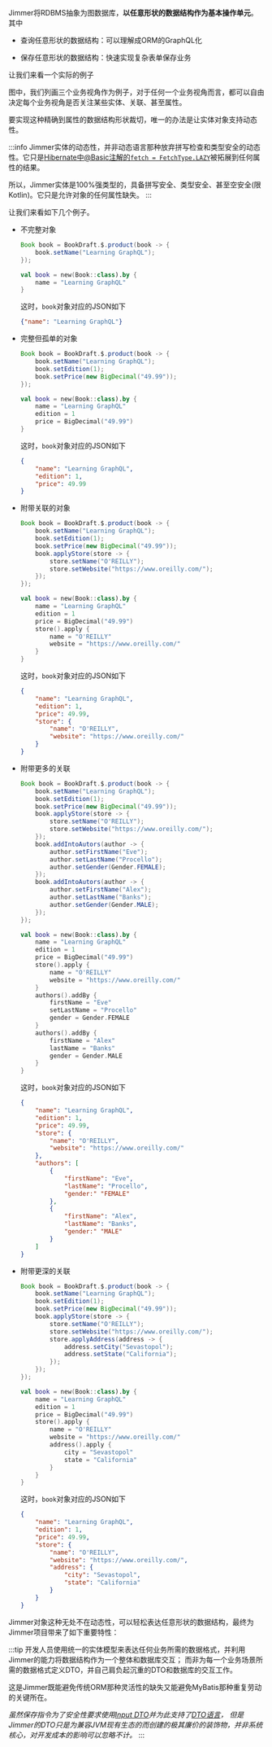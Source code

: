 
Jimmer将RDBMS抽象为图数据库，**以任意形状的数据结构作为基本操作单元**。其中

-   查询任意形状的数据结构：可以理解成ORM的GraphQL化

-   保存任意形状的数据结构：快速实现复杂表单保存业务

让我们来看一个实际的例子

<Shape/>

图中，我们列画三个业务视角作为例子，对于任何一个业务视角而言，都可以自由决定每个业务视角是否关注某些实体、关联、甚至属性。

要实现这种精确到属性的数据结构形状裁切，唯一的办法是让实体对象支持动态性。

:::info
Jimmer实体的动态性，并非动态语言那种放弃拼写检查和类型安全的动态性。它只是[Hibernate中@Basic注解的`fetch = FetchType.LAZY`](https://docs.jboss.org/hibernate/orm/6.2/userguide/html_single/Hibernate_User_Guide.html#BytecodeEnhancement)被拓展到任何属性的结果。

所以，Jimmer实体是100%强类型的，具备拼写安全、类型安全、甚至空安全(限Kotlin)。它只是允许对象的任何属性缺失。
:::

让我们来看如下几个例子。


-   不完整对象

    <Tabs groupId="language">
    <TabItem value="java" label="Java">

    ```java
    Book book = BookDraft.$.product(book -> {
        book.setName("Learning GraphQL");
    });
    ```

    </TabItem>
    <TabItem value="kotlin" label="Kotlin">

    ```kotlin
    val book = new(Book::class).by {
        name = "Learning GraphQL"
    }
    ```

    </TabItem>
    </Tabs>

    这时，`book`对象对应的JSON如下

    ```json
    {"name": "Learning GraphQL"}
    ```

-   完整但孤单的对象

    <Tabs groupId="language">
    <TabItem value="java" label="Java">

    ```java
    Book book = BookDraft.$.product(book -> {
        book.setName("Learning GraphQL");
        book.setEdition(1);
        book.setPrice(new BigDecimal("49.99"));
    });
    ```

    </TabItem>
    <TabItem value="kotlin" label="Kotlin">

    ```kotlin
    val book = new(Book::class).by {
        name = "Learning GraphQL"
        edition = 1
        price = BigDecimal("49.99")
    }
    ```

    </TabItem>
    </Tabs>

    这时，`book`对象对应的JSON如下

    ```json
    {
        "name": "Learning GraphQL",
        "edition": 1,
        "price": 49.99
    }
    ```

-   附带关联的对象

    <Tabs groupId="language">
    <TabItem value="java" label="Java">

    ```java
    Book book = BookDraft.$.product(book -> {
        book.setName("Learning GraphQL");
        book.setEdition(1);
        book.setPrice(new BigDecimal("49.99"));
        book.applyStore(store -> {
            store.setName("O'REILLY");
            store.setWebsite("https://www.oreilly.com/");
        });
    });
    ```

    </TabItem>
    <TabItem value="kotlin" label="Kotlin">

    ```kotlin
    val book = new(Book::class).by {
        name = "Learning GraphQL"
        edition = 1
        price = BigDecimal("49.99")
        store().apply {
            name = "O'REILLY"
            website = "https://www.oreilly.com/"
        }
    }
    ```

    </TabItem>
    </Tabs>

    这时，`book`对象对应的JSON如下

    ```json
    {
        "name": "Learning GraphQL",
        "edition": 1,
        "price": 49.99,
        "store": {
            "name": "O'REILLY",
            "website": "https://www.oreilly.com/"
        }
    }
    ```

-   附带更多的关联

    <Tabs groupId="language">
    <TabItem value="java" label="Java">

    ```java
    Book book = BookDraft.$.product(book -> {
        book.setName("Learning GraphQL");
        book.setEdition(1);
        book.setPrice(new BigDecimal("49.99"));
        book.applyStore(store -> {
            store.setName("O'REILLY");
            store.setWebsite("https://www.oreilly.com/");
        });
        book.addIntoAutors(author -> { 
            author.setFirstName("Eve");
            author.setLastName("Procello");
            author.setGender(Gender.FEMALE);
        });
        book.addIntoAutors(author -> { 
            author.setFirstName("Alex");
            author.setLastName("Banks");
            author.setGender(Gender.MALE);
        });
    });
    ```

    </TabItem>
    <TabItem value="kotlin" label="Kotlin">

    ```kotlin
    val book = new(Book::class).by {
        name = "Learning GraphQL"
        edition = 1
        price = BigDecimal("49.99")
        store().apply {
            name = "O'REILLY"
            website = "https://www.oreilly.com/"
        }
        authors().addBy {
            firstName = "Eve"
            setLastName = "Procello"
            gender = Gender.FEMALE
        }
        authors().addBy {
            firstName = "Alex"
            lastName = "Banks"
            gender = Gender.MALE
        }
    }
    ```

    </TabItem>
    </Tabs>

    这时，`book`对象对应的JSON如下

    ```json
    {
        "name": "Learning GraphQL",
        "edition": 1,
        "price": 49.99,
        "store": {
            "name": "O'REILLY",
            "website": "https://www.oreilly.com/"
        },
        "authors": [
            {
                "firstName": "Eve",
                "lastName": "Procello",
                "gender:" "FEMALE"
            },
            {
                "firstName": "Alex",
                "lastName": "Banks",
                "gender:" "MALE"
            }
        ]
    }
    ```

-   附带更深的关联

    <Tabs groupId="language">
    <TabItem value="java" label="Java">

    ```java
    Book book = BookDraft.$.product(book -> {
        book.setName("Learning GraphQL");
        book.setEdition(1);
        book.setPrice(new BigDecimal("49.99"));
        book.applyStore(store -> {
            store.setName("O'REILLY");
            store.setWebsite("https://www.oreilly.com/");
            store.applyAddress(address -> {
                address.setCity("Sevastopol");
                address.setState("California");
            });
        });
    });
    ```

    </TabItem>
    <TabItem value="kotlin" label="Kotlin">

    ```kotlin
    val book = new(Book::class).by {
        name = "Learning GraphQL"
        edition = 1
        price = BigDecimal("49.99")
        store().apply {
            name = "O'REILLY"
            website = "https://www.oreilly.com/"
            address().apply {
                city = "Sevastopol"
                state = "California"
            }
        }
    }
    ```

    </TabItem>
    </Tabs>

    这时，`book`对象对应的JSON如下

    ```json
    {
        "name": "Learning GraphQL",
        "edition": 1,
        "price": 49.99,
        "store": {
            "name": "O'REILLY",
            "website": "https://www.oreilly.com/",
            "address": {
                "city": "Sevastopol",
                "state": "California"
            }
        }
    }
    ```

Jimmer对象这种无处不在动态性，可以轻松表达任意形状的数据结构，最终为Jimmer项目带来了如下重要特性：

:::tip
开发人员使用统一的实体模型来表达任何业务所需的数据格式，并利用Jimmer的能力将数据结构作为一个整体和数据库交互；
而非为每一个业务场景所需的数据格式定义DTO，并自己肩负起沉重的DTO和数据库的交互工作。

这是Jimmer既能避免传统ORM那种灵活性的缺失又能避免MyBatis那种重复劳动的关键所在。

*虽然保存指令为了安全性要求使用[Input DTO](../mutation/save-command/input-dto)并为此支持了[DTO语言](../object/view/dto-language)，
但是Jimmer的DTO只是为兼容JVM现有生态的而创建的极其廉价的装饰物，并非系统核心，对开发成本的影响可以忽略不计。*
:::
